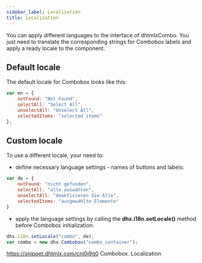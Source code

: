```yaml
---
sidebar_label: Localization
title: Localization
---          
```


You can apply different languages to the interface of dhtmlxCombo. You just need to translate the corresponding strings for Combobox labels and apply a ready locale to the component.

Default locale
------------

The default locale for Combobox looks like this:

~~~js
var en = {
	notFound: "Not Found",
	selectAll: "Select All",
	unselectAll: "Unselect All",
	selectedItems: "selected items"
};
~~~

Custom locale
------------

To use a different locale, your need to:

- define necessary language settings - names of buttons and labels:

~~~js
var de = {
	notFound: "nicht gefunden",
	selectAll: "alle auswählen",
	unselectAll: "deaktivieren Sie Alle",
	selectedItems: "ausgewählte Elemente"
}
~~~

- apply the language settings by calling the <strong>dhx.i18n.setLocale()</strong> method before Combobox initialization:

~~~js
dhx.i18n.setLocale("combo", de);
var combo = new dhx.Combobox("combo_container");
~~~

https://snippet.dhtmlx.com/cnj0j9g0	Combobox. Localization



